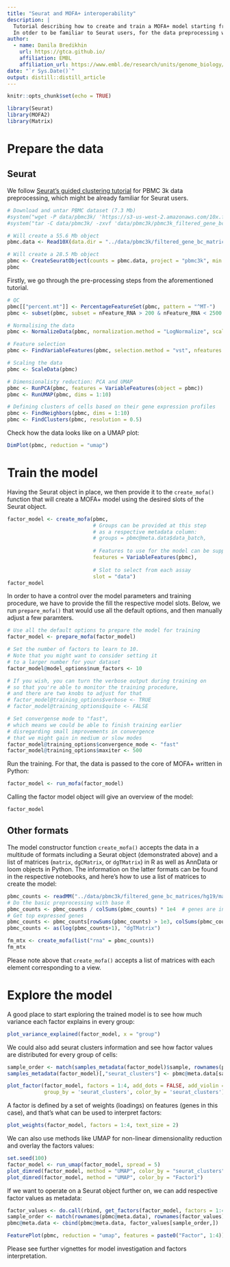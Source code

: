 ```yaml
---
title: "Seurat and MOFA+ interoperability"
description: |
  Tutorial describing how to create and train a MOFA+ model starting from a Seurat object or a list of matrices.
  In otder to be familiar to Seurat users, for the data preprocessing we follow Seurat's guided clustering tutorial.
author:
  - name: Danila Bredikhin
    url: https://gtca.github.io/
    affiliation: EMBL
    affiliation_url: https://www.embl.de/research/units/genome_biology/stegle/members/
date: "`r Sys.Date()`"
output: distill::distill_article
---
```


```r
knitr::opts_chunk$set(echo = TRUE)
```

```r
library(Seurat)
library(MOFA2)
library(Matrix)
```

# Prepare the data

## Seurat

We follow [Seurat's guided clustering tutorial](https://satijalab.org/seurat/v3.0/pbmc3k_tutorial.html) for PBMC 3k data preprocessing, which might be already familiar for Seurat users.

```r
# Download and untar PBMC dataset (7.3 Mb)
#system("wget -P data/pbmc3k/ 'https://s3-us-west-2.amazonaws.com/10x.files/samples/cell/pbmc3k/pbmc3k_filtered_gene_bc_matrices.tar.gz'")
#system("tar -C data/pbmc3k/ -zxvf 'data/pbmc3k/pbmc3k_filtered_gene_bc_matrices.tar.gz'")

# Will create a 55.6 Mb object
pbmc.data <- Read10X(data.dir = "../data/pbmc3k/filtered_gene_bc_matrices/hg19/")

# Will create a 28.5 Mb object
pbmc <- CreateSeuratObject(counts = pbmc.data, project = "pbmc3k", min.cells = 10, min.features = 200)
pbmc
```

Firstly, we go through the pre-processing steps from the aforementioned tutorial.

```r
# QC
pbmc[["percent.mt"]] <- PercentageFeatureSet(pbmc, pattern = "^MT-")
pbmc <- subset(pbmc, subset = nFeature_RNA > 200 & nFeature_RNA < 2500 & percent.mt < 5)

# Normalising the data
pbmc <- NormalizeData(pbmc, normalization.method = "LogNormalize", scale.factor = 10000)

# Feature selection
pbmc <- FindVariableFeatures(pbmc, selection.method = "vst", nfeatures = 1000)

# Scaling the data
pbmc <- ScaleData(pbmc)

# Dimensionalisty reduction: PCA and UMAP
pbmc <- RunPCA(pbmc, features = VariableFeatures(object = pbmc))
pbmc <- RunUMAP(pbmc, dims = 1:10)

# Defining clusters of cells based on their gene expression profiles
pbmc <- FindNeighbors(pbmc, dims = 1:10)
pbmc <- FindClusters(pbmc, resolution = 0.5)
```

Check how the data looks like on a UMAP plot:

```r
DimPlot(pbmc, reduction = "umap")
```



# Train the model

Having the Seurat object in place, we then provide it to the `create_mofa()` function that will create a MOFA+ model using the desired slots of the Seurat object.

```r
factor_model <- create_mofa(pbmc,
                            # Groups can be provided at this step
                            # as a respective metadata column:
                            # groups = pbmc@meta.data$data_batch,
                            
                            # Features to use for the model can be supplied via `features` argument:
                            features = VariableFeatures(pbmc),
                            
                            # Slot to select from each assay
                            slot = "data")
factor_model
```

In order to have a control over the model parameters and training procedure, we have to provide the fill the respective model slots. Below, we run `prepare_mofa()` that would use all the default options, and then manually adjust a few paramters.

```r
# Use all the default options to prepare the model for training
factor_model <- prepare_mofa(factor_model)

# Set the number of factors to learn to 10.
# Note that you might want to consider setting it
# to a larger number for your dataset
factor_model@model_options$num_factors <- 10

# If you wish, you can turn the verbose output during training on 
# so that you're able to monitor the training procedure,
# and there are two knobs to adjust for that
# factor_model@training_options$verbose <- TRUE
# factor_model@training_options$quite <- FALSE

# Set convergense mode to "fast",
# which means we could be able to finish training earlier
# disregarding small improvements in convergence
# that we might gain in medium or slow modes
factor_model@training_options$convergence_mode <- "fast"
factor_model@training_options$maxiter <- 500
```

Run the training. For that, the data is passed to the core of MOFA+ written in Python:

```r
factor_model <- run_mofa(factor_model)
```

Calling the factor model object will give an overview of the model:

```r
factor_model
```


## Other formats

The model constructor function `create_mofa()` accepts the data in a multitude of formats including a Seurat object (demonstrated above) and a list of matrices (`matrix`, `dgCMatrix`, or `dgTMatrix`) in R as well as AnnData or loom objects in Python. The information on the latter formats can be found in the respective notebooks, and here's how to use a list of matrices to create the model:

```r
pbmc_counts <- readMM("../data/pbmc3k/filtered_gene_bc_matrices/hg19/matrix.mtx")
# Do the basic preprocessing with base R
pbmc_counts <- pbmc_counts / colSums(pbmc_counts) * 1e4  # genes are in rows
# Get top expressed genes
pbmc_counts <- pbmc_counts[rowSums(pbmc_counts) > 1e3, colSums(pbmc_counts) < 3*1e4]
pbmc_counts <- as(log(pbmc_counts+1), "dgTMatrix")

fm_mtx <- create_mofa(list("rna" = pbmc_counts))
fm_mtx
```

Please note above that `create_mofa()` accepts a list of matrices with each element corresponding to a view.


# Explore the  model

A good place to start exploring the trained model is to see how much variance each factor explains in every group:

```r
plot_variance_explained(factor_model, x = "group")
```

We could also add seurat clusters information and see how factor values are distributed for every group of cells:

```r
sample_order <- match(samples_metadata(factor_model)$sample, rownames(pbmc@meta.data))
samples_metadata(factor_model)[,"seurat_clusters"] <- pbmc@meta.data[sample_order,"seurat_clusters"]

plot_factor(factor_model, factors = 1:4, add_dots = FALSE, add_violin = TRUE, 
            group_by = 'seurat_clusters', color_by = 'seurat_clusters')
```

A factor is defined by a set of weights (loadings) on features (genes in this case), and that's what can be used to interpret factors:

```r
plot_weights(factor_model, factors = 1:4, text_size = 2)
```

We can also use methods like UMAP for non-linear dimensionality reduction and overlay the factors values:

```r
set.seed(100)
factor_model <- run_umap(factor_model, spread = 5)
plot_dimred(factor_model, method = "UMAP", color_by = "seurat_clusters")
plot_dimred(factor_model, method = "UMAP", color_by = "Factor1")
```

If we want to operate on a Seurat object further on, we can add respective factor values as metadata:

```r
factor_values <- do.call(rbind, get_factors(factor_model, factors = 1:4))
sample_order <- match(rownames(pbmc@meta.data), rownames(factor_values))
pbmc@meta.data <- cbind(pbmc@meta.data, factor_values[sample_order,])

FeaturePlot(pbmc, reduction = "umap", features = paste0("Factor", 1:4))
```


Please see further vignettes for model investigation and factors interpretation.
